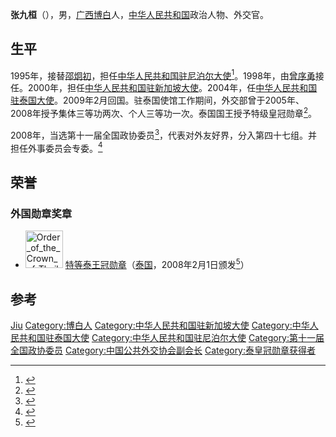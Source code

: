 '''张九桓'''（{{bd|1947年|8月|}}），男，[[广西|广西]][[博白|博白]]人，[[中华人民共和国|中华人民共和国]]政治人物、外交官。

== 生平 ==
1995年，接替[[邵炯初|邵炯初]]，担任[[中国驻尼泊尔大使列表|中华人民共和国驻尼泊尔大使]]<ref>{{cite web|author=中华人民共和国外交部|title=中国驻尼泊尔历任大使|url=http://www.mfa.gov.cn/chn/pds/ziliao/wjrw/2167/2168/t9141.htm
|publisher=中华人民共和国外交部|accessdate=2012-03-06}}</ref>。1998年，由[[曾序勇|曾序勇]]接任。2000年，担任[[中国驻新加坡大使列表|中华人民共和国驻新加坡大使]]。2004年，任[[中国驻泰国大使列表|中华人民共和国驻泰国大使]]。2009年2月回国。驻泰国使馆工作期间，外交部曾于2005年、2008年授予集体三等功两次、个人三等功一次。泰国国王授予特级皇冠勋章<ref>{{cite web | title=张九桓 | website=中华人民共和国公共外交咨询委员会 | date=2011-01-07 | url=http://pdap.mfa.gov.cn/chn/ljwm/wyjl/zjh/ | language=zh | access-date=2021-03-26 | archive-date=2019-08-24 | archive-url=https://web.archive.org/web/20190824134103/http://pdap.mfa.gov.cn/chn/ljwm/wyjl/zjh/ | dead-url=no }}</ref>。

2008年，当选第十一届全国政协委员<ref>{{cite news|title=第十一届全国政协委员名单|url=http://www.indaa.com.cn/zt/2009qglh/zxzs/200903/t20090303_127573.html|accessdate=2013-04-09|newspaper=新华社北京1月25日电 中国人民政治协商会议第十一届全国委员会委员名单(共2237人，2008年1月25日政协第十届全国委员会常务委员会第二十次会议通过)|date=2008年1月25日|deadurl=yes|archiveurl=https://web.archive.org/web/20130928014403/http://www.indaa.com.cn/zt/2009qglh/zxzs/200903/t20090303_127573.html|archivedate=2013年9月28日|df=}}</ref>，代表对外友好界，分入第四十七组。并担任外事委员会专委。<ref>{{cite news|title=全国政协信息-张九桓|url=http://www.cppcc.gov.cn/CMS/wylibary/showJcwyxtInfoWylibary.action?tabJcwyxt.guid=11W0016430&wytype=wjwy|accessdate=2013-04-09|newspaper=全国政协委员会|archive-date=2019-06-12|archive-url=https://web.archive.org/web/20190612102922/http://www.cppcc.gov.cn/CMS/wylibary/showJcwyxtInfoWylibary.action?tabJcwyxt.guid=11W0016430&wytype=wjwy}}</ref>

== 荣誉 ==
===外国勋章奖章===
* [[File:Order_of_the_Crown_of_Thailand_-_Special_Class_(Thailand)_ribbon.svg|60px]] [[泰皇冠勋章|特等泰王冠勋章]]（[[泰国|泰国]]，2008年2月1日颁发<ref>{{cite web |title=普密蓬国王陛下向中国驻泰大使张九桓授予“特级泰皇冠勋章” |url=http://www.chinaembassy.or.th/chn/sgxw/t404955.htm |publisher=中华人民共和国驻泰王国大使馆 |date=2008-02-01 |accessdate=2021-09-08 |archive-date=2021-09-08 |archive-url=https://web.archive.org/web/20210908040138/http://www.chinaembassy.or.th/chn/sgxw/t404955.htm |dead-url=no }}</ref>）

== 参考 ==
{{reflist}}

{{start box}}
{{s-dip}}
{{succession box|[[邵炯初|邵炯初]]|[[曾序勇|曾序勇]]|[[中国驻尼泊尔大使列表|中华人民共和国驻尼泊尔大使]]|1995年11月－1998年5月}}
{{succession box|[[陈宝鎏|陈宝鎏]]|[[张云_(外交官)|张云]]|[[中国驻新加坡大使列表|中华人民共和国驻新加坡大使]]|2000年8月－2004年4月}}
{{succession box|[[晏廷爱|晏廷爱]]|[[管木|管木]]|[[中国驻泰国大使列表|中华人民共和国驻泰国大使]]|2004年5月－2009年2月}}
{{end box}}

{{Authority control}}

{{DEFAULTSORT:Zhang张}}
[[Category:张姓|Jiu]]
[[Category:博白人|Category:博白人]]
[[Category:中华人民共和国驻新加坡大使|Category:中华人民共和国驻新加坡大使]]
[[Category:中华人民共和国驻泰国大使|Category:中华人民共和国驻泰国大使]]
[[Category:中华人民共和国驻尼泊尔大使|Category:中华人民共和国驻尼泊尔大使]]
[[Category:第十一届全国政协委员|Category:第十一届全国政协委员]]
[[Category:中国公共外交协会副会长|Category:中国公共外交协会副会长]]
[[Category:泰皇冠勋章获得者|Category:泰皇冠勋章获得者]]